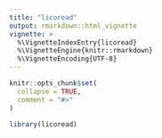 ```yaml
---
title: "licoread"
output: rmarkdown::html_vignette
vignette: >
  %\VignetteIndexEntry{licoread}
  %\VignetteEngine{knitr::rmarkdown}
  %\VignetteEncoding{UTF-8}
---
```


```r
knitr::opts_chunk$set(
  collapse = TRUE,
  comment = "#>"
)
```

```r
library(licoread)
```
